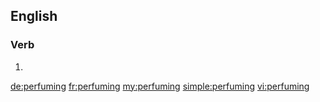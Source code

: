 ==English==

===Verb===
{{head|en}}

# {{present participle of|perfume}}

[[de:perfuming]]
[[fr:perfuming]]
[[my:perfuming]]
[[simple:perfuming]]
[[vi:perfuming]]